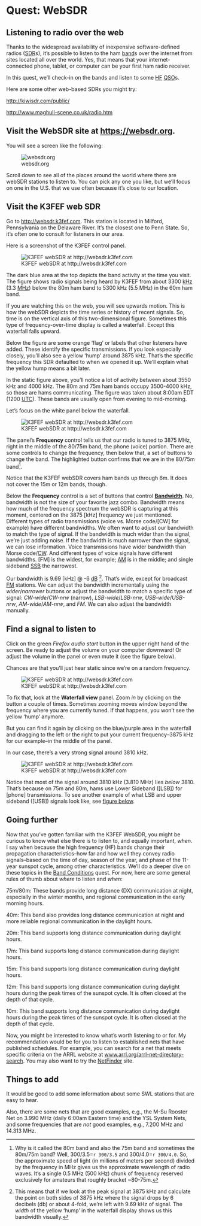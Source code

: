 # Quest: WebSDR {- #quest-websdr}

## Listening to radio over the web

Thanks to the widespread availability of inexpensive software-defined radios ([SDR](lingo.qmd#SDR)s), it's possible to listen to the ham [band](lingo.qmd#band)s over the internet from sites located all over the world.
Yes, that means that your internet-connected phone, tablet, or computer can be your first ham radio receiver.

In this quest, we'll check-in on the bands and listen to some [HF](lingo.qmd#hf) [QSO](lingo.qmd#qso)s.

::: {.callout-note}
Here are some other web-based SDRs you might try:
  
  <http://kiwisdr.com/public/>
  
  <http://www.maghull-scene.co.uk/radio.htm>
:::
  
## Visit the WebSDR site at <https://websdr.org>. {-}
  
You will see a screen like the following:

![websdr.org](include/img/websdr-org.png){#fig-websdr-org}
  
Scroll down to see all of the places around the world where there are webSDR stations to listen to.
You can pick any one you like, but we'll focus on one in the U.S. that we use often because it's close to our location.

## Visit the K3FEF web SDR {-}

Go to <http://websdr.k3fef.com>.
This station is located in Milford, Pennsylvania on the Delaware River.
It's the closest one to Penn State.
So, it's often one to consult for listeners in our area.

Here is a screenshot of the K3FEF control panel.

![K3FEF webSDR at http://websdr.k3fef.com](include/img/k3fef-websdr.png){#fig-k3fef-websdr}

The dark blue area at the top depicts the band activity at the time you visit. 
The figure shows radio signals being heard by K3FEF from about 3300 [kHz](lingo.qmd#kHz) (3.3 [MHz](lingo.qmd#MHz)) below the 80m ham band to 5300 kHz (5.5 MHz) in the 60m ham band.

If you are watching this on the web, you will see upwards motion.
This is how the webSDR depicts the time series or history of recent signals.
So, time is on the vertical axis of this two-dimensional figure.
Sometimes this type of frequency-over-time display is called a waterfall.
Except this waterfall falls upward.

Below the figure are some orange 'flag' or labels that other listeners have added.
These identify the specific transmissions.
If you look especially closely, you'll also see a yellow 'hump' around 3875 kHz.
That's the specific frequency this SDR defaulted to when we opened it up.
We'll explain what the yellow hump means a bit later.

In the static figure above, you'll notice a lot of activity between about 3550 kHz and 4000 kHz.
The 80m and 75m ham bands occupy 3500-4000 kHz, so those are hams communicating.
The figure was taken about 8:00am EDT (1200 [UTC](lingo.qmd#UTC)).
These bands are usually open from evening to mid-morning.

Let's focus on the white panel below the waterfall.

![K3FEF webSDR at http://websdr.k3fef.com](include/img/k3fef-websdr-panel-1.png){#fig-k3fef-websdr-panel-1}

The panel's **Frequency** control tells us that our radio is tuned to 3875 MHz, right in the middle of the 80/75m band, the phone (voice) portion.
There are some controls to change the frequency, then below that, a set of buttons to change the band.
The highlighted button confirms that we are in the 80/75m band[^1].

Notice that the K3FEF webSDR covers ham bands up through 6m.
It does not cover the 15m or 12m bands, though.

[^1]: Why is it called the 80m band and also the 75m band and sometimes the 80m/75m band? Well, 300/3.5=`r 300/3.5` and 300/4.0=`r 300/4.0`. So, the approximate speed of light (in millions of meters per second) divided by the frequency in MHz gives us the approximate wavelength of radio waves. 
It's a single 0.5 MHz (500 kHz) chunk of frequency reserved exclusively for amateurs that roughly bracket ~80-75m.

Below the **Frequency** control is a set of buttons that control **[Bandwidth](lingo.qmd#bandwidth)**.
No, bandwidth is not the size of your favorite jazz combo.
Bandwidth means how much of the frequency spectrum the webSDR is capturing at this moment, centered on the 3875 [kHz] frequency we just mentioned.
Different types of radio transmissions (voice vs. Morse code/[CW] for example) have different bandwidths.
We often want to adjust our bandwidth to match the type of signal.
If the bandwidth is much wider than the signal, we're just adding noise.
If the bandwidth is much narrower than the signal, we can lose information.
Voice transmissions have wider bandwidth than Morse code/[CW](lingo.qmd#CW).
And different types of voice signals have different bandwidths.
[FM] is the widest, for example; [AM](lingo.qmd#AM) is in the middle; and single sideband [SSB](lingo.qmd#SSB) the narrowest.

Our bandwidth is 9.69 [kHz] @ -6 [dB](lingo.qmd#dB) [^2].
That's wide, except for broadcast [FM](lingo.qmd#FM) stations.
We can adjust the bandwidth incrementally using the *wider*/*narrower* buttons or adjust the bandwidth to match a specific type of signal: *CW-wide*/*CW-nrw* (narrow), *LSB-wide*/*LSB-nrw*, *USB-wide*/*USB-nrw*, *AM-wide*/*AM-nrw*, and *FM*.
We can also adjust the bandwidth manually.

[^2]: This means that if we look at the peak signal at 3875 kHz and calculate the point on both sides of 3875 kHz where the signal drops by 6 decibels (db) or about 4-fold, we're left with 9.69 kHz of signal. The *width* of the yellow 'hump' in the waterfall display shows us this bandwidth visually.

## Find a signal to listen to {-}

Click on the <span color="green">green</span> *Firefox audio start* button in the upper right hand of the screen.
Be ready to adjust the volume on your computer downward!
  Or adjust the volume in the panel or even mute it (see the figure below).

Chances are that you'll just hear static since we're on a random frequency.

![K3FEF webSDR at http://websdr.k3fef.com](include/img/k3fef-websdr-panel-2.png){#fig-k3fef-websdr-panel-2}

To fix that, look at the **Waterfall view** panel. 
Zoom *in* by clicking on the button a couple of times.
Sometimes zooming moves window beyond the frequency where you are currently tuned.
If that happens, you won't see the yellow 'hump' anymore.

But you can find it again by clicking on the blue/purple area in the waterfall and dragging to the left or the right to put your current frequency--3875 kHz for our example--in the middle of the panel.

In our case, there's a very strong signal around 3810 kHz.

![K3FEF webSDR at http://websdr.k3fef.com](include/img/k3fef-websdr-3875.png){#fig-k3fef-websdr-3875}

Notice that most of the signal around 3810 kHz (3.810 MHz) lies *below* 3810.
That's because on 75m and 80m, hams use Lower Sideband ([LSB]) for [phone] transmissions.
To see another example of what LSB and upper sideband ([USB]) signals look like, see [figure below](#fig-hf-signals).

## Going further

Now that you've gotten familiar with the K3FEF WebSDR, you might be curious to know what else there is to listen to, and equally important, *when*.
I say when because the high frequency (HF) bands change their propagation characteristics--how far and how well they convey radio signals--based on the time of day, season of the year, and phase of the 11-year sunspot cycle, among other characteristics.
We'll do a deeper dive on these topics in the [Band Conditions](@quest-band-conditions) quest.
For now, here are some general rules of thumb about *where* to listen and *when*:

75m/80m: These bands provide long distance (DX) communication at night, especially in the winter months, and regional communication in the early morning hours.

40m: This band also provides long distance communication at night and more reliable regional communication in the daylight hours. 

20m: This band supports long distance communication during daylight hours.

17m: This band supports long distance communication during daylight hours.

15m: This band supports long distance communication during daylight hours.

12m: This band supports long distance communication during daylight hours during the peak times of the sunspot cycle. It is often closed at the depth of that cycle.

10m: This band supports long distance communication during daylight hours during the peak times of the sunspot cycle. It is often closed at the depth of that cycle.

Now, you might be interested to know what's worth listening to or for. 
My recommendation would be for you to listen to established nets that have published schedules.
For example, you can search for a net that meets specific criteria on the ARRL website at [www.arrl.org/arrl-net-directory-search](http://www.arrl.org/arrl-net-directory-search).
You may also want to try the [NetFinder](https://netfinder.radio) site.

::: {.callout-note}
## Things to add
It would be good to add some information about some SWL stations that are easy to hear.

Also, there are some nets that are good examples, e.g., the M-Su Rooster Net on 3.990 MHz (daily 6:00am Eastern time) and the YSL System Nets, and some frequencies that are *not* good examples, e.g., 7.200 MHz and 14.313 MHz.

:::

